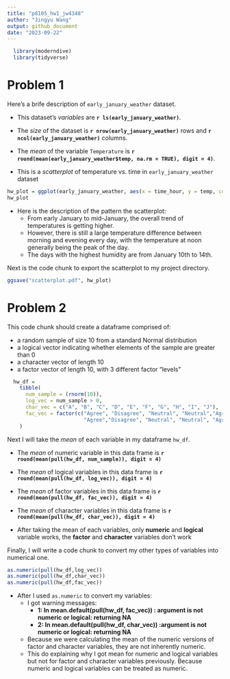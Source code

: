```yaml
---
title: "p8105_hw1_jw4348"
author: "Jingyu Wang"
output: github_document
date: "2023-09-22"
---
```


```r
  library(moderndive)
  library(tidyverse)
```

# Problem 1

Here's a brife description of `early_january_weather` dataset.

* This dataset's _variables_ are **`r ls(early_january_weather)`**.

* The _size_ of the dataset is **`r nrow(early_january_weather)`** rows and **`r ncol(early_january_weather)`** columns.

* The _mean_ of the variable `Temperature` is **`r round(mean(early_january_weather$temp, na.rm = TRUE), digit = 4)`**.

* This is a _scatterplot_ of temperature vs. time in `early_january_weather` dataset

```r
hw_plot = ggplot(early_january_weather, aes(x = time_hour, y = temp, color = humid)) + geom_point()
hw_plot
```

* Here is the description of the pattern the scatterplot:
  * From early January to mid-January, the overall trend of temperatures is getting     higher. 
  * However, there is still a large temperature difference between morning and    evening every day, with the temperature at noon generally being the peak of the     day. 
  * The days with the highest humidity are from January 10th to 14th.
  
Next is the code chunk to export the scatterplot to my project directory.

```r
ggsave("scatterplot.pdf", hw_plot)
```

# Problem 2

This code chunk should create a dataframe comprised of: 

* a random sample of size 10 from a standard Normal distribution
* a logical vector indicating whether elements of the sample are greater than 0
* a character vector of length 10
* a factor vector of length 10, with 3 different factor “levels”
  
```r
  hw_df = 
    tibble(
      num_sample = (rnorm(10)),
      log_vec = num_sample > 0,
      char_vec = c("A", "B", "C", "D", "E", "F", "G", "H", "I", "J"),
      fac_vec = factor(c("Agree", "Disagree", "Neutral", "Neutral","Agree", 
                         "Agree","Disagree", "Neutral", "Neutral", "Agree")),
    )
```

Next I will take the _mean_ of each variable in my dataframe `hw_df`.

* The _mean_ of  numeric variable in this data frame is **`r round(mean(pull(hw_df, num_sample)), digit = 4)`**

* The _mean_ of  logical variables in this data frame is **`r round(mean(pull(hw_df, log_vec)), digit = 4)`**

* The _mean_ of  factor variables in this data frame is **`r round(mean(pull(hw_df, fac_vec)), digit = 4)`**

* The _mean_ of  character variables in this data frame is **`r round(mean(pull(hw_df, char_vec)), digit = 4)`**

* After taking the mean of each variables, only **numeric** and **logical** variable works, the **factor** and **character** variables don't work

Finally, I will write a code chunk to convert my other types of variables into numerical one.

```r
as.numeric(pull(hw_df,log_vec))
as.numeric(pull(hw_df,char_vec))
as.numeric(pull(hw_df,fac_vec))
```

* After I used `as.numeric` to convert my variables: 
  * I got warning messages: 
    * **1: In mean.default(pull(hw_df, fac_vec)) : argument is not numeric or logical: returning NA**
    * **2: In mean.default(pull(hw_df, char_vec)) :argument is not numeric or logical: returning NA**
    
  * Because we were calculating the mean of the numeric versions of factor and character variables, they are not inherently numeric.
  * This do explaining why I got mean for numeric and logical variables but not for factor and character variables previously. Because numeric and logical variables can be treated as numeric. 